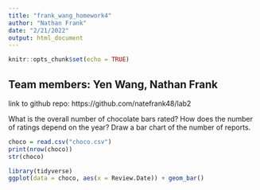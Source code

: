 ```yaml
---
title: "frank_wang_homework4"
author: "Nathan Frank"
date: "2/21/2022"
output: html_document
---
```


```r
knitr::opts_chunk$set(echo = TRUE)
```

## Team members: Yen Wang, Nathan Frank

link to github repo: https://github.com/natefrank48/lab2

What is the overall number of chocolate bars rated? How does the number of ratings depend on the year? Draw a bar chart of the number of reports.
```r
choco = read.csv("choco.csv")
print(nrow(choco))
str(choco)
```
```r
library(tidyverse)
ggplot(data = choco, aes(x = Review.Date)) + geom_bar()
```
